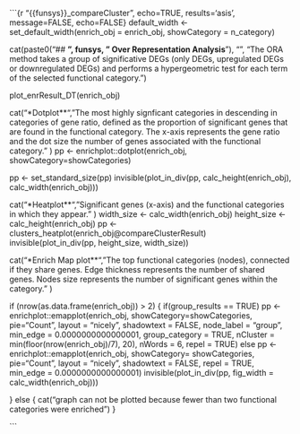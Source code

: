 ```{r  "{{funsys}}_compareCluster", echo=TRUE, results='asis', message=FALSE, echo=FALSE}
default_width <- set_default_width(enrich_obj = enrich_obj, showCategory = n_category)

cat(paste0("## **", funsys, " Over Representation Analysis**"), "\n",
	"The ORA method takes a group of significative DEGs (only DEGs, upregulated DEGs or downregulated DEGs) and performs a hypergeometric test for each term of the selected functional category.\n\n")

plot_enrResult_DT(enrich_obj)


cat("\n\n**Dotplot**\n\n",
        "The most highly signficant categories in descending in categories of gene ratio, defined as the proportion of significant genes that are found in the functional category.
         The x-axis represents the gene ratio and the dot size the number of genes associated with the functional category.\n\n"
)
pp <- enrichplot::dotplot(enrich_obj, showCategory=showCategories) 

pp <- set_standard_size(pp)
invisible(plot_in_div(pp, calc_height(enrich_obj), calc_width(enrich_obj)))

cat("\n\n**Heatplot**\n\n", 
	  "Significant genes (x-axis) and the functional categories in which they appear." 
)
width_size <- calc_width(enrich_obj)
height_size <- calc_height(enrich_obj) 
pp <- clusters_heatplot(enrich_obj@compareClusterResult) 
invisible(plot_in_div(pp, height_size, width_size))

cat("\n\n**Enrich Map plot**\n\n", 
  "The top functional categories (nodes), connected if they share genes. Edge thickness represents the number of shared genes.
	  Nodes size represents the number of significant genes within the category.\n\n"
)


if (nrow(as.data.frame(enrich_obj)) > 2) {
	if(group_results == TRUE)
	  pp <- enrichplot::emapplot(enrich_obj, showCategory=showCategories, pie="Count", layout = "nicely", 
                  shadowtext = FALSE, node_label = "group", min_edge = 0.0000000000000001, group_category = TRUE, 
                  nCluster = min(floor(nrow(enrich_obj)/7), 20), nWords = 6, repel = TRUE)
	else 
	  pp <- enrichplot::emapplot(enrich_obj, showCategory= showCategories, pie="Count", layout = "nicely", 
                  shadowtext = FALSE, repel = TRUE, min_edge = 0.0000000000000001)
	invisible(plot_in_div(pp, fig_width = calc_width(enrich_obj)))

} else {
	cat("\nThis graph can not be plotted because fewer than two functional categories were enriched\n")
}

```

